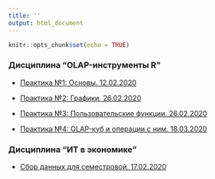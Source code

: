 ```yaml
---
title: ''
output: html_document
---
```


```r
knitr::opts_chunk$set(echo = TRUE)

```


### Дисциплина “OLAP-инструменты R”    

* [Практика №1: Основы. 12.02.2020](https://aksyuk.github.io/xaringan_gh/slides/R_practice/slides_practice_01.html)   

* [Практика №2: Графики.  26.02.2020](https://aksyuk.github.io/xaringan_gh/slides/R_practice/slides_practice_02.html)   
  
* [Практика №3: Пользовательские функции.  26.02.2020](https://aksyuk.github.io/xaringan_gh/slides/R_practice/slides_practice_03.html)   

* [Практика №4: OLAP-куб и операции с ним.  18.03.2020](https://aksyuk.github.io/xaringan_gh/slides/R_practice/slides_practice_OLAP.html)   

### Дисциплина “ИТ в экономике”    

* [Сбор данных для семестровой. 17.02.2020](https://aksyuk.github.io/xaringan_gh/slides/itve/slides_01.html)   

